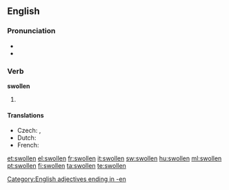 ==English==

===Pronunciation===
* {{IPA|/'swɒlən/}}
* {{rhymes|əʊlən}}

===Verb===
'''swollen'''

# {{past participle of| to [[swell]]}}

====Translations====
* Czech: {{t-|cs|oteklý|m}}, {{t|cs|zvětšený|m}}
* Dutch: {{t-|de|gezwollen}}
* French: {{t+|fr|gonflé}}

[[Category:English adjectives ending in -en]]

[[et:swollen]]
[[el:swollen]]
[[fr:swollen]]
[[it:swollen]]
[[sw:swollen]]
[[hu:swollen]]
[[ml:swollen]]
[[pt:swollen]]
[[fi:swollen]]
[[ta:swollen]]
[[te:swollen]]